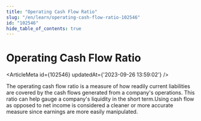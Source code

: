 ```yaml
---
title: "Operating Cash Flow Ratio"
slug: "/en/learn/operating-cash-flow-ratio-102546"
id: "102546"
hide_table_of_contents: true
---
```



# Operating Cash Flow Ratio

<ArticleMeta id={102546} updatedAt={'2023-09-26 13:59:02'} />
<div className='border-solid border-b border-t-0 my-4 border-[var(--ifm-color-gray-300)]' />

The operating cash flow ratio is a measure of how readily current liabilities are covered by the cash flows generated from a company's operations. This ratio can help gauge a company's liquidity in the short term.Using cash flow as opposed to net income is considered a cleaner or more accurate measure since earnings are more easily manipulated.

